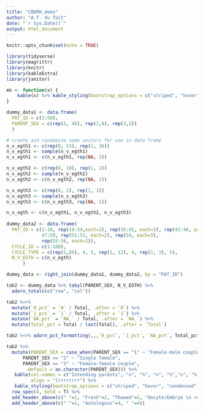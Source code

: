 ```yaml
---
title: "CBDRH_demo"
author: "A.T. du Toit"
date: "`r Sys.Date()`"
output: html_document
---
```


```r
knitr::opts_chunk$set(echo = TRUE)

library(tidyverse)
library(magrittr)
library(knitr)
library(kableExtra)
library(janitor)

mk <- function(x) {
    kable(x) %>% kable_styling(bootstrap_options = c("striped", "hover", "condensed"))
}

```

```r
dummy_data1 <- data.frame(
  PAT_ID = c(1:56),
  PARENT_SEX = c(rep(1, 46), rep(2,8), rep(3,2))
  )

# create and randomise some vectors for use in data frame
n_v_egth1 <- c(rep(0, 53), rep(1, 36))
n_v_egth1 <- sample(n_v_egth1)
n_v_egth1 <- c(n_v_egth1, rep(NA, 2))

n_v_egth2 <- c(rep(0, 10), rep(1, 2))
n_v_egth2 <- sample(n_v_egth2)
n_v_egth2 <- c(n_v_egth2, rep(NA, 1))

n_v_egth3 <- c(rep(0, 2), rep(1, 1))
n_v_egth3 <- sample(n_v_egth3)
n_v_egth3 <- c(n_v_egth3, rep(NA, 1))

n_v_egth <- c(n_v_egth1, n_v_egth2, n_v_egth3)
  
dummy_data2 <- data.frame(
  PAT_ID = c(1:18, rep(19:34,each=2), rep(35:41, each=3), rep(42:46, each=4), 
             47:50, rep(51:53, each=2), rep(54, each=3),
             rep(55:56, each=2)),
  CYCLE_ID = c(1:108), 
  CYCLE_TYPE = c(rep(1,89), 4, 5, rep(1, 12), 4, rep(1, 3), 5),   
  N_V_EGTH = c(n_v_egth)
      )

dummy_data <- right_join(dummy_data1, dummy_data2, by = "PAT_ID")

```

```r
tab2 <- dummy_data %>% tabyl(PARENT_SEX, N_V_EGTH) %>% 
  adorn_totals(c("row", "col"))

tab2 %<>% 
  mutate(`0_pct` = `0` / Total, .after = `0`) %>% 
  mutate(`1_pct` = `1` / Total, .after = `1`) %>% 
  mutate(`NA_pct` = `NA_` / Total, .after = `NA_`) %>% 
  mutate(Total_pct = Total / last(Total), .after = `Total`)

tab2 %<>% adorn_pct_formatting(,,,`0_pct`, `1_pct`, `NA_pct`, Total_pct)

tab2 %>% 
  mutate(PARENT_SEX = case_when(PARENT_SEX == "1" ~ "Female-male couple",
      PARENT_SEX == "2" ~ "Single female",
      PARENT_SEX == "3" ~ "Female-female couple",
       .default = as.character(PARENT_SEX))) %>%
   kable(col.names = c("Intending parents", "n", "%", "n", "%","n", "%","n", "%"),
         align = "lrrrrrrrr") %>%
   kable_styling(bootstrap_options = c("striped", "hover", "condensed")) %>% 
  row_spec(4, bold = T) %>% 
  add_header_above(c(" "=1, "Fresh"=2, "Thawed"=2, "Oocyte/Embryo \n recipient"=2, "All"=2), align = "c") %>% 
  add_header_above(c(" "=1, "Autologous"=4, " "=4))

```

```r


```

```r


```



